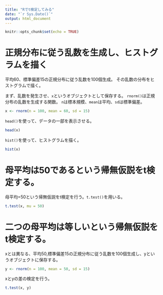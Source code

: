 ---
title: "Rでt検定してみる"
date: "`r Sys.Date()`"
output: html_document
---

```{r setup, include=FALSE}
knitr::opts_chunk$set(echo = TRUE)
```

# 正規分布に従う乱数を生成し、ヒストグラムを描く

平均60、標準偏差15の正規分布に従う乱数を100個生成。
その乱数の分布をヒストグラムで描く。

まず、乱数を発生させ、`x`というオブジェクトとして保存する。
`rnorm()`は正規分布の乱数を生成する関数。
`n`は標本規模、`mean`は平均、`sd`は標準偏差。
```{r}
x <- rnorm(n = 100, mean = 60, sd = 15)
```

`head()`を使って、データの一部を表示させる。
```{r}
head(x)
```

`hist()`を使って、ヒストグラムを描く。

```{r}
hist(x)
```


# 母平均は50であるという帰無仮説をt検定する。

母平均=50という帰無仮説をt検定を行う。`t.test()`を用いる。
```{r}
t.test(x, mu = 50)
```

# 二つの母平均は等しいという帰無仮説をt検定する。

xとは異なる、平均50,標準偏差15の正規分布に従う乱数を100個生成し、yというオブジェクトに保存する。
```{r}
y <- rnorm(n = 100, mean = 50, sd = 15)
```

xとyの差の検定を行う。
```{r}
t.test(x, y)
```